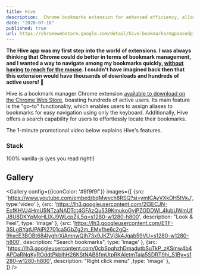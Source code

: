 ```yaml
---
title: Hive
description:  Chrome bookmarks extension for enhanced efficiency, allows users to navigate among their bookmarks without having to reach for the mouse. This extension has thousands of downloads and hundreds of active users.
date: "2020-07-18"
published: true
url: https://chromewebstore.google.com/detail/hive-bookmarks/mgpaacedpjkjfnmjhbfiolffpmpdebdo?utm_source=portfolio&utm_medium=portfolio
--- 
```



 <p><b>The Hive app was my first step into the world of extensions. I was always thinking that Chrome could do better in terms of bookmark management, and I wanted a way to navigate among my bookmarks quickly, <u>without having to reach for the mouse</u>. I couldn't have imagined back then that this extension would have thousands of downloads and hundreds of active users! 🤩 </b></p>
 <p>Hive is a bookmark manager Chrome extension <a target="_blank" href ="https://chromewebstore.google.com/detail/hive-bookmarks/mgpaacedpjkjfnmjhbfiolffpmpdebdo?utm_source=portfolio&utm_medium=portfolio">available to download on the Chrome Web Store</a>, boasting hundreds of active users. Its main feature is the "go-to" functionality, which enables users to assign aliases to bookmarks for easy navigation using only the keyboard. Additionally, Hive offers a search capability for users to effortlessly locate their bookmarks. </p>
 <p>The 1-minute promotional video below explains Hive's features.</p>
 
 ### Stack

 100% vanilla-js (yes you read right!)

 ## Gallery

<Gallery config={{iconColor: '#9f9f9f'}} images={[
    {src: 'https://www.youtube.com/embed/bqMwvch8RSQ?si=ymICAyVXkDH5tVkJ', type:'video' },
    {src: 'https://lh3.googleusercontent.com/2I3ECJN-EcfKHVJ4HmU5NTzaNADTct4GFAzQu539KmukoGyjPZODDWl_4IubUWmUfJ8U8DKYpMoHLIXJ9WLcpZjL5g=s1280-w1280-h800', description: "Look & Feel", type: 'image' },
    {src: 'https://lh3.googleusercontent.com/ETF-3SLgBYatUPAlPi2701ca5GbZg2m_EMxfhe6c2gQ-9hxcE3BOBt684lyghrXjAmnwQIh73x9JKZVj3k4Jgab59VU=s1280-w1280-h800', description: "Search bookmarks",  type: 'image' },
    {src: 'https://lh3.googleusercontent.com/0cbSpqhzhDmadutbSuTkP_zKSmw4b4APDaRNqKyROddtPkblhH26KStNAB8fmUtpRKAletmTaja5SDRT9hi_S1By=s1280-w1280-h800', description: "Right click menu" ,type: 'image' },  
]} />                       